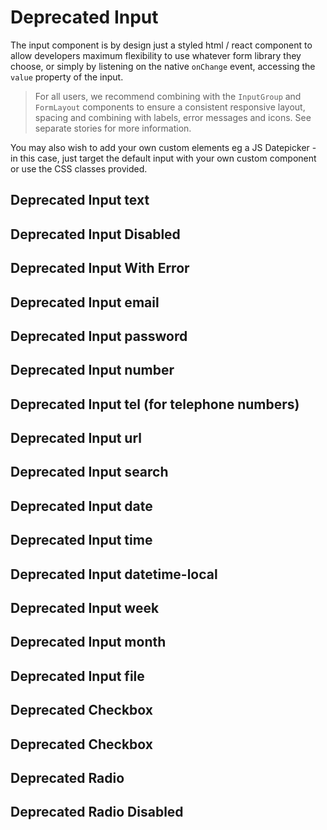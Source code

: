 
<Meta of={InputStories} />

# Deprecated Input

The input component is by design just a styled html / react component to allow developers maximum flexibility to use whatever form library they choose, or simply by listening on the native `onChange` event, accessing the `value` property of the input.

> For all users, we recommend combining with the `InputGroup` and `FormLayout` components to ensure a consistent responsive layout, spacing and combining with labels, error messages and icons. See separate stories for more information.

You may also wish to add your own custom elements eg a JS Datepicker - in this case, just target the default input with your own custom component or use the CSS classes provided.

<Controls />

## Deprecated Input text

<Canvas of={InputStories.InputText} />

<RenderHtmlMarkup of={InputStories.InputText} />

## Deprecated Input Disabled

<Canvas of={InputStories.InputDisabled} />

<RenderHtmlMarkup of={InputStories.InputDisabled} />

## Deprecated Input With Error

<Canvas of={InputStories.InputWithError} />

<RenderHtmlMarkup of={InputStories.InputWithError} />

## Deprecated Input email

<Canvas of={InputStories.InputEmail} />

<RenderHtmlMarkup of={InputStories.InputEmail} />

## Deprecated Input password

<Canvas of={InputStories.InputPassword} />

<RenderHtmlMarkup of={InputStories.InputPassword} />

## Deprecated Input number

<Canvas of={InputStories.InputNumber} />

<RenderHtmlMarkup of={InputStories.InputNumber} />

## Deprecated Input tel (for telephone numbers)

<Canvas of={InputStories.InputTel} />

<RenderHtmlMarkup of={InputStories.InputTel} />

## Deprecated Input url

<Canvas of={InputStories.InputUrl} />

<RenderHtmlMarkup of={InputStories.InputUrl} />

## Deprecated Input search

<Canvas of={InputStories.InputSearch} />

<RenderHtmlMarkup of={InputStories.InputSearch} />

## Deprecated Input date

<Canvas of={InputStories.InputDate} />

<RenderHtmlMarkup of={InputStories.InputDate} />

## Deprecated Input time

<Canvas of={InputStories.InputTime} />

<RenderHtmlMarkup of={InputStories.InputTime} />

## Deprecated Input datetime-local

<Canvas of={InputStories.InputDatetimeLocal} />

<RenderHtmlMarkup of={InputStories.InputDatetimeLocal} />

## Deprecated Input week

<Canvas of={InputStories.InputWeek} />

<RenderHtmlMarkup of={InputStories.InputWeek} />

## Deprecated Input month

<Canvas of={InputStories.InputMonth} />

<RenderHtmlMarkup of={InputStories.InputMonth} />

## Deprecated Input file

<Canvas of={InputStories.InputFile} />

<RenderHtmlMarkup of={InputStories.InputFile} />

## Deprecated Checkbox

<Canvas of={InputStories.InputCheckbox} />

<RenderHtmlMarkup of={InputStories.InputCheckbox} />

## Deprecated Checkbox

<Canvas of={InputStories.InputCheckboxDisabled} />

<RenderHtmlMarkup of={InputStories.InputCheckboxDisabled} />

## Deprecated Radio

<Canvas of={InputStories.InputRadio} />

<RenderHtmlMarkup of={InputStories.InputRadio} />

## Deprecated Radio Disabled

<Canvas of={InputStories.InputRadioDisabled} />

<RenderHtmlMarkup of={InputStories.InputRadioDisabled} />

